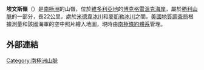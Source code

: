 {{coord|72|7|S|166|54|E|source:GNIS|display=title}}

'''埃文斯嶺'''（{{lang-en|Evans Ridge}}）是[[南極洲|南極洲]]的山嶺，位於[[維多利亞地|維多利亞地]]的[[博克格雷溫克海岸|博克格雷溫克海岸]]，屬於[[勝利山脈|勝利山脈]]的一部分，長22公里，處於[[米德韋冰川|米德韋冰川]]和[[麥凱勒冰川|麥凱勒冰川]]之間，[[美國地質調查局|美國地質調查局]]根據測量和該國海軍的空中照片繪入地圖，現時由[[南極條約體系|南極條約體系]]管理。

==外部連結==
{{cite gnis | type = antarid | id = 4670| name = Evans Ridge | accessdate = 2012-03-09}}

{{DEFAULTSORT:Evans Ridge}}
[[Category:南極洲山脈|Category:南極洲山脈]]


{{BorchgrevinkCoast-geo-stub}}